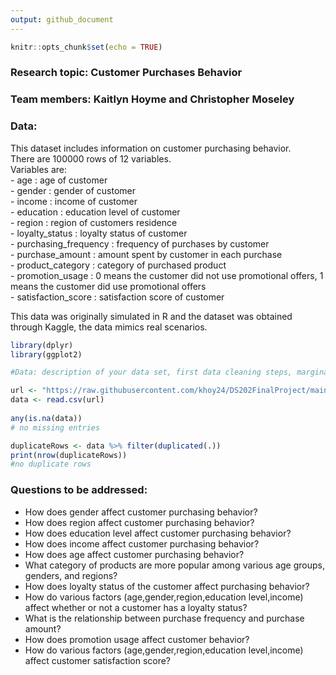 ```yaml
---
output: github_document
---
```


```r
knitr::opts_chunk$set(echo = TRUE)
```

### Research topic: Customer Purchases Behavior  

### Team members: Kaitlyn Hoyme and Christopher Moseley  

### Data:   

This dataset includes information on customer purchasing behavior.  
 There are 100000 rows of 12 variables.  
 Variables are:  
 - age : age of customer   
 - gender : gender of customer  
 - income : income of customer  
 - education : education level of customer  
 - region : region of customers residence  
 - loyalty_status : loyalty status of customer  
 - purchasing_frequency : frequency of purchases by customer  
 - purchase_amount : amount spent by customer in each purchase  
 - product_category : category of purchased product  
 - promotion_usage : 0 means the customer did not use promotional offers, 1 means the customer did use promotional offers  
 - satisfaction_score : satisfaction score of customer  
 
 This data was originally simulated in R and the dataset was obtained through Kaggle, the data mimics real scenarios.  


```r
library(dplyr)
library(ggplot2)

#Data: description of your data set, first data cleaning steps, marginal summaries;

url <- "https://raw.githubusercontent.com/khoy24/DS202FinalProject/main/customer_data.csv"
data <- read.csv(url)
 
any(is.na(data))
# no missing entries

duplicateRows <- data %>% filter(duplicated(.))
print(nrow(duplicateRows))
#no duplicate rows

```

  
### Questions to be addressed: 

- How does gender affect customer purchasing behavior?
 - How does region affect customer purchasing behavior?
 - How does education level affect customer purchasing behavior?
 - How does income affect customer purchasing behavior?
 - How does age affect customer purchasing behavior?
 - What category of products are more popular among various age groups, genders, and regions?
 - How does loyalty status of the customer affect purchasing behavior?
 - How do various factors (age,gender,region,education level,income) affect whether or not a customer has a loyalty status?
 - What is the relationship between purchase frequency and purchase amount?
 - How does promotion usage affect customer behavior?
 - How do various factors (age,gender,region,education level,income) affect customer satisfaction score?
  
